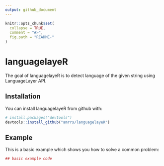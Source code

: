 ```yaml
---
output: github_document
---
```


<!-- README.md is generated from README.Rmd. Please edit that file -->

```r
knitr::opts_chunk$set(
  collapse = TRUE,
  comment = "#>",
  fig.path = "README-"
)
```

# languagelayeR

The goal of languagelayeR is to detect language of the given string using LanguageLayer API.

## Installation

You can install languagelayeR from github with:

```r
# install.packages("devtools")
devtools::install_github("amrrs/languagelayeR")
```

## Example

This is a basic example which shows you how to solve a common problem:

```r
## basic example code
```
